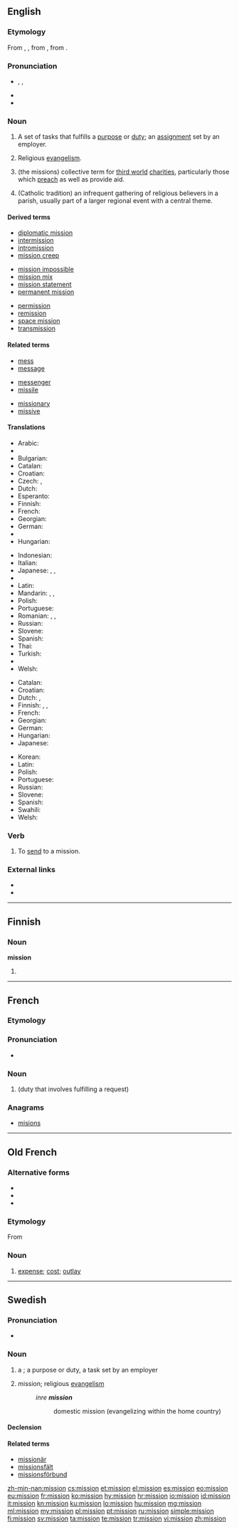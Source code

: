 ==English==
{{wikipedia}}

===Etymology===
From {{etyl|fr}} {{term|mission|lang=fr||a sending, a mission}}, {{etyl|fro}} {{term|mission||expense|lang=fro}}, from {{etyl|la}} {{term|missio|lang=la|missiō|a sending, sending away, dispatching, discharging, release, remission, cessation}}, from {{term|mitto|mittō|to send}}.

===Pronunciation===
* {{enPR|mĭ'shən}}, {{IPA|/ˈmɪʃən/}}, {{SAMPA|/"mIS@n/}}
* {{audio|en-us-mission.ogg|Audio (US)}}
* {{rhymes|ɪʃən}}

===Noun===
{{en-noun|missions|-}}

# {{countable}} A set of tasks that fulfills a [[purpose]] or [[duty]]; an [[assignment]] set by an employer.
# {{uncountable}} Religious [[evangelism]].
# {{uncountable}} (the missions) collective term for [[third world]] [[charities]], particularly those which [[preach]] as well as provide aid.
# {{countable}} (Catholic tradition) an infrequent gathering of religious believers in a parish, usually part of a larger regional event with a central theme.

====Derived terms====
{{rel-top3|Terms derived from ''mission''}}
* [[diplomatic mission]]
* [[intermission]]
* [[intromission]]
* [[mission creep]]
{{rel-mid3}}
* [[mission impossible]]
* [[mission mix]]
* [[mission statement]]
* [[permanent mission]]
{{rel-mid3}}
* [[permission]]
* [[remission]]
* [[space mission]]
* [[transmission]]
{{rel-bottom}}

====Related terms====
{{rel-top3|Terms etymologically related to ''mission''}}
* [[mess]]
* [[message]]
{{rel-mid3}}
* [[messenger]]
* [[missile]]
{{rel-mid3}}
* [[missionary]]
* [[missive]]
{{rel-bottom}}

====Translations====
{{trans-top|set of tasks that fulfills a purpose}}
* Arabic: {{t|ar|رسالة|f|tr=risālah}}
* {{trreq|hy}}
* Bulgarian: {{t+|bg|мисия|f}}
* Catalan: {{t|ca|missió|f}}
* Croatian: {{t+|hr|misija|f}}
* Czech: {{t-|cs|poslání|n}}, {{t-|cs|mise|f}}
* Dutch: {{t+|nl|missie|f}}
* Esperanto: {{t|eo|misio|xs=Esperanto}}
* Finnish: {{t+|fi|tehtävä}}
* French: {{t+|fr|mission|f}}
* Georgian: {{t|ka|დავალება|tr=davaleba|sc=Geor|xs=Georgian}}
* German: {{t+|de|Auftrag|m}}
* {{trreq|he}}
* Hungarian: {{t+|hu|küldetés}}
{{trans-mid}}
* Indonesian: {{t|id|tugas|xs=Indonesian}}
* Italian: {{t+|it|missione|f}}
* Japanese: {{t+|ja|任務|tr=ninmu}}, {{t|ja|任務|tr=にんむ, ninmu|sc=Jpan}}, {{t|ja|使命|tr=しめい, shimei|sc=Jpan}}
* {{trreq|ko}}
* Latin: {{t|la|misso|f}}
* Mandarin: {{t|zh|任務|sc=Hani}}, {{t|zh|任务|tr=rènwu|sc=Hani}}, {{t|zh|使命|tr=shǐmìng|sc=Hani}}
* Polish: {{t-|pl|misja|f}}
* Portuguese: {{t|pt|missão|f}}
* Romanian: {{t-|ro|misiune}}, {{t|ro|însărcinare|f}}, {{t|ro|misiuni|f|p}}
* Russian: {{t+|ru|миссия|f|tr=míssija}}
* Slovene: {{t|sl|naloga|f}}
* Spanish: {{t-|es|misión|f}}
* Thai: {{t|th|ภารกิจ|sc=Thai}}
* Turkish: {{t+|tr|görev}}
* {{trreq|vi}}
* Welsh: {{t|cy|cyrch|m|xs=Welsh}}
{{trans-bottom}}

{{trans-top|religious evangelism}}
* Catalan: {{t|ca|missió}}
* Croatian: {{t+|hr|misija|f}}
* Dutch: {{t+|nl|missie|f}}, {{t-|nl|zending|f}}
* Finnish: {{t-|fi|missio}}, {{t+|fi|lähetys}}, {{t-|fi|lähetystyö}}
* French: {{t+|fr|mission|f}}
* Georgian: {{t|ka|მისია|tr=misia|sc=Geor|xs=Georgian}}
* German: {{t+|de|Mission|f}}
* Hungarian: {{t|hu|misszió}}
* Japanese: {{t|ja|伝道|tr=dendō}}
{{trans-mid}}
* Korean: {{t|ko|사명|tr=myeung}}
* Latin: {{t|la| missio|f}}
* Polish: {{t-|pl|misja|f}}
* Portuguese: {{t|pt|missão|f}}
* Russian: {{t|ru|миссия|f|tr=míssija|sc=Cyrl}}
* Slovene: {{t|sl|misijon|m}}
* Spanish: {{t-|es|misión|f}}
* Swahili: {{t+|sw|misheni|xs=Swahili}}
* Welsh: {{t|cy|cenhadaeth|f|xs=Welsh}}
{{trans-bottom}}

===Verb===
{{en-verb}}

# {{transitive}} To [[send]] to a mission.

===External links===
* {{R:Webster 1913}}
* {{R:Century 1911}}

----

==Finnish==

===Noun===
'''mission'''

# {{fi-form of|type=noun|case=genitive|pl=singular|[[missio]]}}

----

==French==

===Etymology===
{{etyl|la|fr}} {{term|missio|missiō|lang=la}}

===Pronunciation===
* {{audio|Fr-mission.ogg|Audio}}

===Noun===
{{fr-noun|f}}

# {{l|en|mission}} (duty that involves fulfilling a request)

===Anagrams===
* [[misions#French|misions]]

----

==Old French==

===Alternative forms===
* {{l|fro|mession}}
* {{l|fro|micion}}
* {{l|fro|mision}}

===Etymology===
From {{etyl|la|fro}} {{term|missio|missiō|lang=la}}

===Noun===
{{fro-noun|f}}

# [[expense]]; [[cost]]; [[outlay]]

----

==Swedish==

===Pronunciation===
* {{audio|Sv-en mission.ogg|Audio}}

===Noun===
{{sv-noun|g=c}}

# {{countable|lang=sv}} a {{l|en|mission}}; a purpose or duty, a task set by an employer
# {{uncountable|lang=sv}} mission; religious [[evangelism]]
#: ''inre '''mission'''''
#:: domestic mission (evangelizing within the home country)

====Declension====
{{sv-noun-reg-er}}

====Related terms====
* [[missionär]]
* [[missionsfält]]
* [[missionsförbund]]

[[zh-min-nan:mission]]
[[cs:mission]]
[[et:mission]]
[[el:mission]]
[[es:mission]]
[[eo:mission]]
[[eu:mission]]
[[fr:mission]]
[[ko:mission]]
[[hy:mission]]
[[hr:mission]]
[[io:mission]]
[[id:mission]]
[[it:mission]]
[[kn:mission]]
[[ku:mission]]
[[lo:mission]]
[[hu:mission]]
[[mg:mission]]
[[ml:mission]]
[[my:mission]]
[[pl:mission]]
[[pt:mission]]
[[ru:mission]]
[[simple:mission]]
[[fi:mission]]
[[sv:mission]]
[[ta:mission]]
[[te:mission]]
[[tr:mission]]
[[vi:mission]]
[[zh:mission]]
